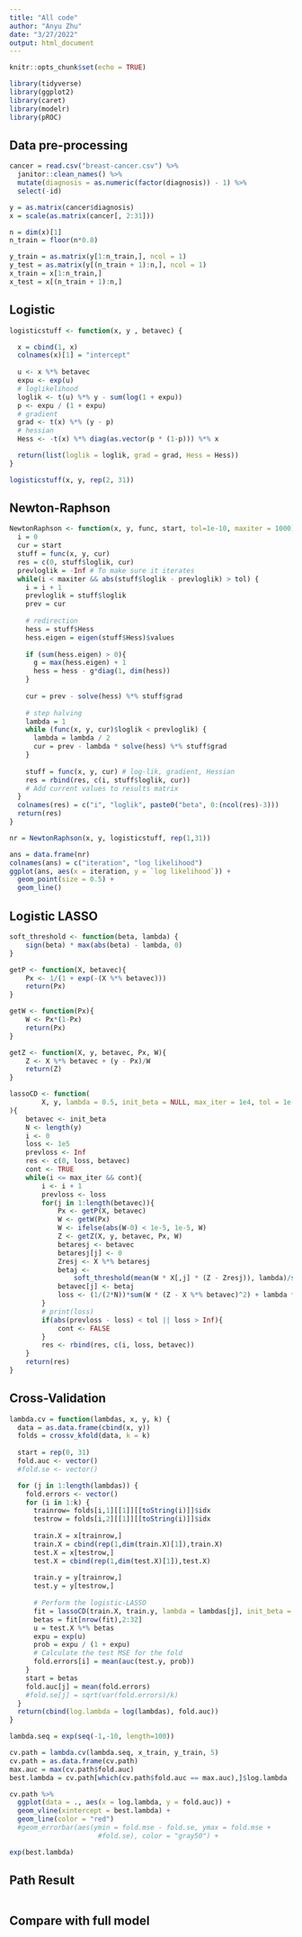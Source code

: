 ```yaml
---
title: "All code"
author: "Anyu Zhu"
date: "3/27/2022"
output: html_document
---
```


```r
knitr::opts_chunk$set(echo = TRUE)

library(tidyverse)
library(ggplot2)
library(caret)
library(modelr)
library(pROC)
```

## Data pre-processing
```r
cancer = read.csv("breast-cancer.csv") %>% 
  janitor::clean_names() %>% 
  mutate(diagnosis = as.numeric(factor(diagnosis)) - 1) %>% 
  select(-id)

y = as.matrix(cancer$diagnosis)
x = scale(as.matrix(cancer[, 2:31]))

n = dim(x)[1]
n_train = floor(n*0.8)

y_train = as.matrix(y[1:n_train,], ncol = 1)
y_test = as.matrix(y[(n_train + 1):n,], ncol = 1)
x_train = x[1:n_train,]
x_test = x[(n_train + 1):n,]
```

## Logistic
```r
logisticstuff <- function(x, y , betavec) {

  x = cbind(1, x)
  colnames(x)[1] = "intercept"
  
  u <- x %*% betavec
  expu <- exp(u)
  # loglikelihood
  loglik <- t(u) %*% y - sum(log(1 + expu))
  p <- expu / (1 + expu)
  # gradient
  grad <- t(x) %*% (y - p)
  # hessian
  Hess <- -t(x) %*% diag(as.vector(p * (1-p))) %*% x

  return(list(loglik = loglik, grad = grad, Hess = Hess))
}

logisticstuff(x, y, rep(2, 31))
```

## Newton-Raphson

```r
NewtonRaphson <- function(x, y, func, start, tol=1e-10, maxiter = 1000) {
  i = 0
  cur = start
  stuff = func(x, y, cur)
  res = c(0, stuff$loglik, cur)
  prevloglik = -Inf # To make sure it iterates
  while(i < maxiter && abs(stuff$loglik - prevloglik) > tol) {
    i = i + 1
    prevloglik = stuff$loglik
    prev = cur
    
    # redirection
    hess = stuff$Hess
    hess.eigen = eigen(stuff$Hess)$values
    
    if (sum(hess.eigen) > 0){
      g = max(hess.eigen) + 1
      hess = hess - g*diag(1, dim(hess))
    }
    
    cur = prev - solve(hess) %*% stuff$grad
    
    # step halving
    lambda = 1
    while (func(x, y, cur)$loglik < prevloglik) {
      lambda = lambda / 2
      cur = prev - lambda * solve(hess) %*% stuff$grad
    }
    
    stuff = func(x, y, cur) # log-lik, gradient, Hessian
    res = rbind(res, c(i, stuff$loglik, cur))
    # Add current values to results matrix
  }
  colnames(res) = c("i", "loglik", paste0("beta", 0:(ncol(res)-3)))
  return(res)
}

nr = NewtonRaphson(x, y, logisticstuff, rep(1,31))

ans = data.frame(nr)
colnames(ans) = c("iteration", "log likelihood")
ggplot(ans, aes(x = iteration, y = `log likelihood`)) +
  geom_point(size = 0.5) +
  geom_line()
```

## Logistic LASSO
```r
soft_threshold <- function(beta, lambda) {
    sign(beta) * max(abs(beta) - lambda, 0)
}

getP <- function(X, betavec){
    Px <- 1/(1 + exp(-(X %*% betavec)))
    return(Px)
}

getW <- function(Px){
    W <- Px*(1-Px)
    return(Px)
}

getZ <- function(X, y, betavec, Px, W){
    Z <- X %*% betavec + (y - Px)/W
    return(Z)
}

lassoCD <- function(
        X, y, lambda = 0.5, init_beta = NULL, max_iter = 1e4, tol = 1e-8
){
    betavec <- init_beta
    N <- length(y)
    i <- 0
    loss <- 1e5
    prevloss <- Inf
    res <- c(0, loss, betavec)
    cont <- TRUE
    while(i <= max_iter && cont){
        i <- i + 1
        prevloss <- loss
        for(j in 1:length(betavec)){
            Px <- getP(X, betavec)
            W <- getW(Px)
            W <- ifelse(abs(W-0) < 1e-5, 1e-5, W)
            Z <- getZ(X, y, betavec, Px, W)
            betaresj <- betavec
            betaresj[j] <- 0
            Zresj <- X %*% betaresj
            betaj <- 
                soft_threshold(mean(W * X[,j] * (Z - Zresj)), lambda)/sum(W * X[,j] * X[,j])
            betavec[j] <- betaj
            loss <- (1/(2*N))*sum(W * (Z - X %*% betavec)^2) + lambda * sum(abs(betavec))
        }
        # print(loss)
        if(abs(prevloss - loss) < tol || loss > Inf){
            cont <- FALSE
        }
        res <- rbind(res, c(i, loss, betavec))
    }
    return(res)
}
```


## Cross-Validation
```r
lambda.cv = function(lambdas, x, y, k) {
  data = as.data.frame(cbind(x, y))
  folds = crossv_kfold(data, k = k)
  
  start = rep(0, 31)
  fold.auc <- vector()
  #fold.se <- vector()

  for (j in 1:length(lambdas)) {
    fold.errors <- vector()
    for (i in 1:k) {
      trainrow= folds[i,1][[1]][[toString(i)]]$idx
      testrow = folds[i,2][[1]][[toString(i)]]$idx
      
      train.X = x[trainrow,] 
      train.X = cbind(rep(1,dim(train.X)[1]),train.X)
      test.X = x[testrow,] 
      test.X = cbind(rep(1,dim(test.X)[1]),test.X)
      
      train.y = y[trainrow,] 
      test.y = y[testrow,] 
      
      # Perform the logistic-LASSO
      fit = lassoCD(train.X, train.y, lambda = lambdas[j], init_beta = start)
      betas = fit[nrow(fit),2:32]
      u = test.X %*% betas
      expu = exp(u)
      prob = expu / (1 + expu)
      # Calculate the test MSE for the fold
      fold.errors[i] = mean(auc(test.y, prob))
    }
    start = betas
    fold.auc[j] = mean(fold.errors)
    #fold.se[j] = sqrt(var(fold.errors)/k)
  }
  return(cbind(log.lambda = log(lambdas), fold.auc))
}

lambda.seq = exp(seq(-1,-10, length=100))

cv.path = lambda.cv(lambda.seq, x_train, y_train, 5)
cv.path = as.data.frame(cv.path)
max.auc = max(cv.path$fold.auc)
best.lambda = cv.path[which(cv.path$fold.auc == max.auc),]$log.lambda

cv.path %>%
  ggplot(data = ., aes(x = log.lambda, y = fold.auc)) +
  geom_vline(xintercept = best.lambda) +
  geom_line(color = "red") 
  #geom_errorbar(aes(ymin = fold.mse - fold.se, ymax = fold.mse + 
                      #fold.se), color = "gray50") +

exp(best.lambda)
```

## Path Result
```r

```

## Compare with full model
```r

```


